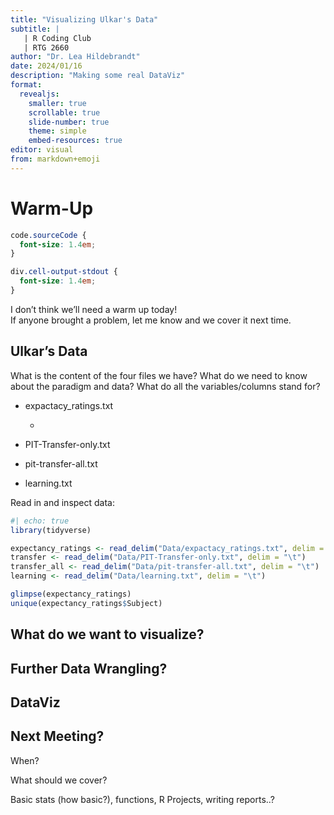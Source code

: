 ```yaml
---
title: "Visualizing Ulkar's Data"
subtitle: |
   | R Coding Club 
   | RTG 2660
author: "Dr. Lea Hildebrandt"
date: 2024/01/16
description: "Making some real DataViz"
format: 
  revealjs:
    smaller: true
    scrollable: true
    slide-number: true
    theme: simple
    embed-resources: true
editor: visual
from: markdown+emoji
---
```


# Warm-Up

```css
code.sourceCode {
  font-size: 1.4em;
}

div.cell-output-stdout {
  font-size: 1.4em;
}
```

I don't think we'll need a warm up today!\
If anyone brought a problem, let me know and we cover it next time.

## Ulkar's Data

What is the content of the four files we have? What do we need to know about the paradigm and data? What do all the variables/columns stand for?

-   expactacy_ratings.txt

    -   

-   PIT-Transfer-only.txt

-   pit-transfer-all.txt

-   learning.txt

Read in and inspect data:

```r
#| echo: true
library(tidyverse) 

expectancy_ratings <- read_delim("Data/expactacy_ratings.txt", delim = "\t")
transfer <- read_delim("Data/PIT-Transfer-only.txt", delim = "\t")
transfer_all <- read_delim("Data/pit-transfer-all.txt", delim = "\t")
learning <- read_delim("Data/learning.txt", delim = "\t")

glimpse(expectancy_ratings)
unique(expectancy_ratings$Subject)
```

## What do we want to visualize?

## Further Data Wrangling?

## DataViz

## Next Meeting?

When?

What should we cover?

Basic stats (how basic?), functions, R Projects, writing reports..?
